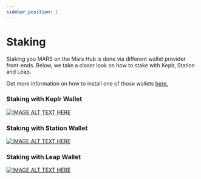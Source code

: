 ```yaml
---
sidebar_position: 1
---
```


# Staking

Staking you MARS on the Mars Hub is done via different wallet provider front-ends. Below, we take a closer look on how to stake with Keplr, Station and Leap.

Get more information on how to install one of those wallets [here.](https://docs.marsprotocol.io/docs/learn/workstation/basics/installing-a-wallet/installing-a-wallet-intro)

### Staking with Keplr Wallet

[![IMAGE ALT TEXT HERE](https://i3.ytimg.com/vi/C-cpELqFGkE/hqdefault.jpg)](https://www.youtube.com/watch?v=C-cpELqFGkE)

### Staking with Station Wallet

[![IMAGE ALT TEXT HERE](https://i3.ytimg.com/vi/pl-dt9un9kw/hqdefault.jpg)](https://www.youtube.com/watch?v=pl-dt9un9kw)

### Staking with Leap Wallet

[![IMAGE ALT TEXT HERE](https://i3.ytimg.com/vi/mUGEmP1qY1s/hqdefault.jpg)](https://www.youtube.com/watch?v=mUGEmP1qY1s)
